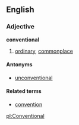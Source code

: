 ==English==
===Adjective===
'''conventional'''
#[[ordinary]], [[commonplace]]

====Antonyms====
*[[unconventional]]

====Related terms====
*[[convention]]

[[pl:Conventional]]